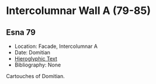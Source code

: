 # Intercolumnar Wall A (79-85) {-}

## Esna 79 {-}


- Location: Facade, Intercolumnar A
- Date: Domitian
- [Hieroglyphic Text](https://www.ifao.egnet.net/uploads/publications/enligne/Temples-Esna002.pdf#page=241){target="_blank"}
- Bibliography: None

Cartouches of Domitian.